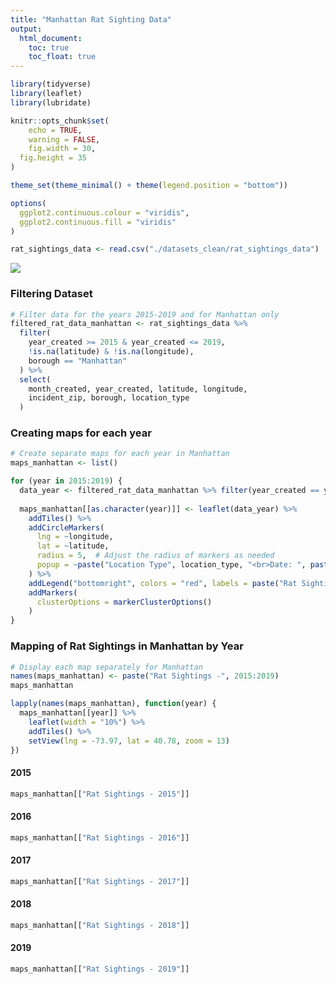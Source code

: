 ```yaml
---
title: "Manhattan Rat Sighting Data"
output: 
  html_document:
    toc: true
    toc_float: true
---
```


```r
library(tidyverse)
library(leaflet)
library(lubridate)

knitr::opts_chunk$set(
	echo = TRUE,
	warning = FALSE,
	fig.width = 30, 
  fig.height = 35
)

theme_set(theme_minimal() + theme(legend.position = "bottom"))

options(
  ggplot2.continuous.colour = "viridis",
  ggplot2.continuous.fill = "viridis"
)

rat_sightings_data <- read.csv("./datasets_clean/rat_sightings_data")

```

![](https://www.cbc.ca/natureofthings/content/images/CBC_Rat_City_FA_Horizontal_1920.jpg)

### Filtering Dataset 
```r
# Filter data for the years 2015-2019 and for Manhattan only
filtered_rat_data_manhattan <- rat_sightings_data %>%
  filter(
    year_created >= 2015 & year_created <= 2019,
    !is.na(latitude) & !is.na(longitude),
    borough == "Manhattan"
  ) %>%
  select(
    month_created, year_created, latitude, longitude, 
    incident_zip, borough, location_type
  )
```

### Creating maps for each year 
```r
# Create separate maps for each year in Manhattan
maps_manhattan <- list()

for (year in 2015:2019) {
  data_year <- filtered_rat_data_manhattan %>% filter(year_created == year)
  
  maps_manhattan[[as.character(year)]] <- leaflet(data_year) %>%
    addTiles() %>%
    addCircleMarkers(
      lng = ~longitude,
      lat = ~latitude,
      radius = 5,  # Adjust the radius of markers as needed
      popup = ~paste("Location Type", location_type, "<br>Date: ", paste(month_created, year_created, sep = "-"))
    ) %>%
    addLegend("bottomright", colors = "red", labels = paste("Rat Sightings - ", year)) %>%
    addMarkers(
      clusterOptions = markerClusterOptions()
    )
}
```

### Mapping of Rat Sightings in Manhattan by Year 

```r
# Display each map separately for Manhattan
names(maps_manhattan) <- paste("Rat Sightings -", 2015:2019)
maps_manhattan 

lapply(names(maps_manhattan), function(year) {
  maps_manhattan[[year]] %>%
    leaflet(width = "10%") %>%
    addTiles() %>%
    setView(lng = -73.97, lat = 40.78, zoom = 13)
})
```

#### 2015
```r
maps_manhattan[["Rat Sightings - 2015"]] 
```

#### 2016
```r
maps_manhattan[["Rat Sightings - 2016"]]
```

#### 2017
```r
maps_manhattan[["Rat Sightings - 2017"]]
```

#### 2018
```r
maps_manhattan[["Rat Sightings - 2018"]] 
```

#### 2019
```r
maps_manhattan[["Rat Sightings - 2019"]] 

```







